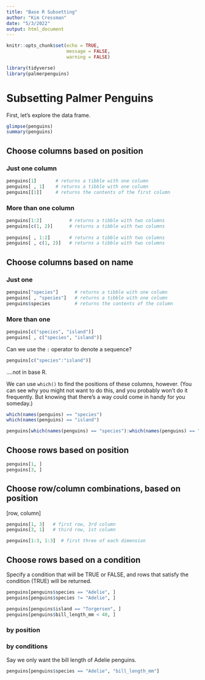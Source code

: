 ```yaml
---
title: "Base R Subsetting"
author: "Kim Cressman"
date: "5/3/2022"
output: html_document
---
```


```r
knitr::opts_chunk$set(echo = TRUE,
                      message = FALSE,
                      warning = FALSE)
```

```r
library(tidyverse)
library(palmerpenguins)
```


# Subsetting Palmer Penguins  

First, let's explore the data frame.  

```r
glimpse(penguins)
summary(penguins)
```


## Choose columns based on position  

### Just one column  

```r
penguins[1]       # returns a tibble with one column
penguins[ , 1]    # returns a tibble with one column
penguins[[1]]     # returns the contents of the first column
```

### More than one column  

```r
penguins[1:2]          # returns a tibble with two columns
penguins[c(1, 2)]      # returns a tibble with two columns
   
penguins[ , 1:2]       # returns a tibble with two columns
penguins[ , c(1, 2)]   # returns a tibble with two columns
```



## Choose columns based on name  

### Just one  

```r
penguins["species"]      # returns a tibble with one column
penguins[ , "species"]   # returns a tibble with one column
penguins$species         # returns the contents of the column
```

### More than one  

```r
penguins[c("species", "island")]
penguins[ , c("species", "island")]
```

Can we use the `:` operator to denote a sequence?  

```r
penguins[c("species":"island")]
```

....not in base R.  


We can use `which()` to find the positions of these columns, however. (You can see why you might not want to do this, and you probably won't do it frequently. But knowing that there's a way could come in handy for you someday.)  

```r
which(names(penguins) == "species")
which(names(penguins) == "island")

penguins[which(names(penguins) == "species"):which(names(penguins) == "island")]
```


## Choose rows based on position  

```r
penguins[1, ]
penguins[3, ]
```


## Choose row/column combinations, based on position  

[row, column]

```r
penguins[1, 3]   # first row, 3rd column
penguins[3, 1]   # third row, 1st column  

penguins[1:3, 1:3]  # first three of each dimension
```


## Choose rows based on a condition  

Specify a condition that will be TRUE or FALSE, and rows that satisfy the condition (TRUE) will be returned.  

```r
penguins[penguins$species == "Adelie", ]
penguins[penguins$species != "Adelie", ]

penguins[penguins$island == "Torgersen", ]
penguins[penguins$bill_length_mm < 40, ]
```



### by position  

### by conditions  

Say we only want the bill length of Adelie penguins.  

```r
penguins[penguins$species == "Adelie", "bill_length_mm"]

```

